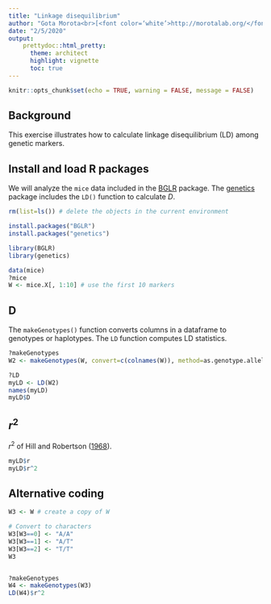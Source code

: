 ```yaml
---
title: "Linkage disequilibrium"
author: "Gota Morota<br>[<font color=‘white’>http://morotalab.org/</font>](http://morotalab.org/)"
date: "2/5/2020"
output: 
    prettydoc::html_pretty:
      theme: architect
      highlight: vignette
      toc: true
---
```


```r
knitr::opts_chunk$set(echo = TRUE, warning = FALSE, message = FALSE)
```

## Background
This exercise illustrates how to calculate linkage disequilibrium (LD) among genetic markers.


## Install and load R packages
We will analyze the `mice` data included in the [BGLR](https://cran.r-project.org/web/packages/BGLR/index.html) package. The [genetics](https://cran.r-project.org/web/packages/genetics/) package includes the `LD()`  function to calculate $D$. 
```r
rm(list=ls()) # delete the objects in the current environment 

install.packages("BGLR")
install.packages("genetics")

library(BGLR)
library(genetics)

data(mice)
?mice
W <- mice.X[, 1:10] # use the first 10 markers
```

## D
The `makeGenotypes()` function converts columns in a dataframe to genotypes or haplotypes. The `LD` function computes LD statistics. 
```r
?makeGenotypes
W2 <- makeGenotypes(W, convert=c(colnames(W)), method=as.genotype.allele.count)

?LD
myLD <- LD(W2)
names(myLD)
myLD$D
```

## $r^2$
$r^2$ of Hill and Robertson ([1968](https://link.springer.com/article/10.1007/BF01245622)).
```r
myLD$r
myLD$r^2
```


## Alternative coding
```r
W3 <- W # create a copy of W

# Convert to characters
W3[W3==0] <- "A/A"
W3[W3==1] <- "A/T"
W3[W3==2] <- "T/T"
W3


?makeGenotypes
W4 <- makeGenotypes(W3)
LD(W4)$r^2
```

                
                
